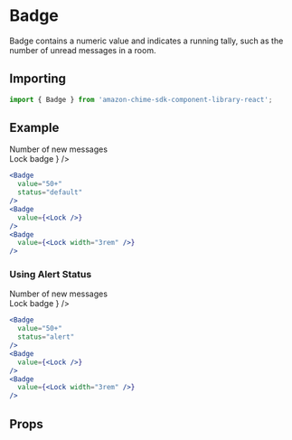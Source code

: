 

# Badge

Badge contains a numeric value and indicates a running tally, such as the number of unread messages in a room.

## Importing

```javascript
import { Badge } from 'amazon-chime-sdk-component-library-react';
```

## Example

<ThemeProvider theme={lightTheme}>
  <GlobalStyles />
  <Preview>
    <div style={{ alignItems: 'center', display: 'flex' }}>
      <span style={{ marginRight: '0.5rem' }}>Number of new messages</span>
      <Badge value="50+" status="default" />
    </div>
    <div style={{ marginLeft: '1rem', display: 'flex' }}>
      <span style={{ marginRight: '0.5rem' }}>Lock badge</span>
      <Badge value={<Lock />} />
    </div>
  </Preview>
</ThemeProvider>

```jsx
<Badge
  value="50+"
  status="default"
/>
<Badge
  value={<Lock />}
/>
<Badge
  value={<Lock width="3rem" />}
/>
```

### Using Alert Status

<ThemeProvider theme={lightTheme}>
  <GlobalStyles />
  <Preview>
    <div style={{ alignItems: 'center', display: 'flex' }}>
      <span style={{ marginRight: '0.5rem' }}>Number of new messages</span>
      <Badge value="50+" status="alert" />
    </div>
    <div style={{ marginLeft: '1rem', display: 'flex' }}>
      <span style={{ marginRight: '0.5rem' }}>Lock badge</span>
      <Badge value={<Lock />} />
    </div>
  </Preview>
</ThemeProvider>

```jsx
<Badge
  value="50+"
  status="alert"
/>
<Badge
  value={<Lock />}
/>
<Badge
  value={<Lock width="3rem" />}
/>
```

## Props

<Props of={Badge} />
